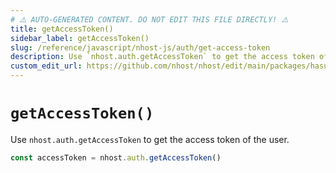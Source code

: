```yaml
---
# ⚠️ AUTO-GENERATED CONTENT. DO NOT EDIT THIS FILE DIRECTLY! ⚠️
title: getAccessToken()
sidebar_label: getAccessToken()
slug: /reference/javascript/nhost-js/auth/get-access-token
description: Use `nhost.auth.getAccessToken` to get the access token of the user.
custom_edit_url: https://github.com/nhost/nhost/edit/main/packages/hasura-auth-js/src/hasura-auth-client.ts#L560
---
```


# `getAccessToken()`

Use `nhost.auth.getAccessToken` to get the access token of the user.

```ts
const accessToken = nhost.auth.getAccessToken()
```
